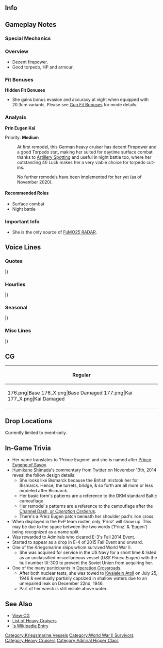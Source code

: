 ==Info==
{{KanmusuInfo|ID=176}}
{{KanmusuInfo|ID=177}}

==Gameplay Notes==
===Special Mechanics===


===Overview===
* Decent firepower.
* Good torpedo, HP and armour.

===Fit Bonuses===
{{:{{BASEPAGENAME}}/Equipment Bonuses}}
{{clear}}
'''Hidden Fit Bonuses'''
* She gains bonus evasion and accuracy at night when equipped with 20.3cm variants. Please see [[Gun Fit Bonuses]] for mode details.

===Analysis===
'''Prin Eugen Kai'''

Priority: '''Medium'''

:At first remodel, this German heavy cruiser has decent Firepower and a good Torpedo stat, making her suited for daytime surface combat thanks to [[Artillery Spotting]] and useful in night battle too, where her outstanding 40 Luck makes her a very viable choice for torpedo cut-ins.

:No further remodels have been implemented for her yet (as of November 2020).

====Recommended Roles====
* Surface combat
* Night battle

===Important Info===
* She is the only source of [[FuMO25 RADAR]].

==Voice Lines==
===Quotes===
{{ShipquoteHeader}}
{{ShipquoteKai
|scenario = Introduction
|origin = <span style="cursor:help;" title="[ɡuːtən ˈmɔʁɡən]">Guten Morgen</span>！ 私は、重巡プリンツ・オイゲン。よろしくね！
|translation = Good morning! I'm the heavy cruiser Prinz Eugen. Nice to meet you!
|audio =Prinz_Eugen_1.ogg
}}
{{ShipquoteKai
|scenario = Library
|origin = わ！びっくりした！私、ドイツ生まれの重巡、プリンツ・オイゲン。アドミラル・ヒッパー級3番艦です。
ビスマルク姉さまとライン演習作戦に参加しました。幸運艦…そう？
この海でも戦い抜きます！
|translation = Wha! You startled me! I'm the heavy cruiser from Germany, Prinz Eugen. I'm the 3rd ship of the Admiral Hipper-class.
I took part in Operation Rheinübung with Bismarck-neesama.<ref>[https://en.wikipedia.org/wiki/Operation_Rhein%C3%BCbung Operation Rheinübung] was the sortie of Bismarck and Prinz Eugen to break through into the Atlantic to disrupt British shipping.</ref> A lucky ship... really?<ref>She was considered lucky because she survived the war.</ref>
I'll keep fighting on this sea too!
|audio =Prinz_Eugen_25.ogg
}}
{{ShipquoteKai
|scenario = Secretary 1
|origin = おあ！びっくりしたあ！…ぁはい！出ます！
|translation = Ah! You startled me! ..Ah, yes! I'm setting off!
|audio =Prinz_Eugen_2a.ogg
}}
{{ShipquoteKai
|scenario = Secretary 1
|kai = Yes
|origin = おあ！…ぁ了解です！プリンツ・オイゲン、出撃ー！
|translation = Oh!... Roger that! Prinz Eugen, Sortieing!
|audio =Prinz_Eugen_2.ogg
}}
{{ShipquoteKai
|scenario = Secretary 2
|origin = Einen schönen Tag!
|translation = Have a nice day!
|audio =Prinz_Eugen_3.ogg
}}
{{ShipquoteKai
|scenario = Secretary 3
|origin = 提督ぅ！ライン演習ですかあ！…あぁなんだ違うのかあ…ううん！でも頑張る！任せて！
|translation = Admiral! Is it the Rheinübung? ...Ah.. So I was mistaken.. It's okay! I'll still work hard! Leave it to me!
|audio =Prinz_Eugen_4.ogg
}}
{{ShipquoteKai
|scenario = Secretary Idle
|origin = ビスマルク姉さま･･･大丈夫かなぁ･･･？ちょっと気になる･･･。様子見てこよう･･･かなぁ？
|translation = I wonder if... Bismarck-neesama is doing alright...? I'm a bit worried... Should I just... wait and see...?
|audio =Prinz_Eugen_29.ogg
}}
{{ShipquoteKai
|scenario = Secretary (Married)
|origin = ふぁぁ、Admiralさん、疲れたら少し休まないとダメだよぉ。きっと！だからねっ！
|translation = Whoaa, you need to rest if you're tired, Admiral. You must! Got it!?
|audio =Prinz_Eugen_28.ogg
}}
{{ShipquoteKai
|scenario = Wedding
|origin = Admiralさん、ご用事ってなんですか？ わ、こ、これをわたしに？　え、え～と、ビスマルク姉様がぁ…あ、あぅ… あ、あの…Danke！　大切にします！！
|translation = What did you say you needed me to do, Admiral? Wow, i-is this for me? U-umm~, Bismarck Nee-sama is... a-ah... u-um, ...Thank you! I'll treasure it!!
|audio =Prinz_Eugen_24.ogg
}}
{{ShipquoteKai
|scenario = Player's Score
|origin = 艦隊の情報ね？ん、ちょっと待ってー、ほぉ、ほぉほぉ、なるほどねぇー
|translation = Fleet intelligence? Hmmm, Wait a minute~ Ho~, ho~oho~ I see~
|audio =Prinz_Eugen_8.ogg
}}
{{ShipquoteKai
|scenario = Joining the Fleet
|origin = 重巡プリンツ・オイゲン、出撃します！
|translation = Heavy Cruiser Prinz Eugen, sortieing!
|audio =Prinz_Eugen_13.ogg
}}
{{ShipquoteKai
|scenario = Equipment 1
|origin = Danke, Danke!
|translation = 	Thank you, Thank you!
|audio =Prinz_Eugen_9.ogg
}}
{{ShipquoteKai
|scenario = Equipment 2
|origin = Danke gut!
|translation = Fine, thank you!
|audio =Prinz_Eugen_10.ogg
}}
{{ShipquoteKai
|scenario = Equipment 3 
|origin = Viel glück.
|translation = 	Good luck!
|audio =Prinz_Eugen_26.ogg
}}
{{ShipquoteKai
|scenario = Supply
|origin = Danke、感謝ね！
|translation = 	Thank you, I appreciate this!
|audio =Prinz_Eugen_27.ogg
}}
{{ShipquoteKai
|scenario = Docking (Minor Damage)
|origin = はぁ…やられちゃった。すぐ直すから。
|translation = 	*sigh*... I got beat. I'll get fixed up at once.
|audio =Prinz_Eugen_11.ogg
}}
{{ShipquoteKai
|scenario = Docking (Major Damage)
|origin = Gute nacht.
|translation = Good night.
|audio =Prinz_Eugen_12.ogg
}}
{{ShipquoteKai
|scenario = Construction
|origin = 新艦艇が就役したみたい。楽しみね！
|translation = Looks like new warships have been commissioned. I can't wait!
|audio =Prinz_Eugen_5.ogg
}}
{{ShipquoteKai
|scenario = Returning from Sortie
|origin = 作戦完了！お疲れさまでしたー。
|translation = Operation complete! Thank you for the hard work~
|audio =Prinz_Eugen_7.ogg
}}
{{ShipquoteKai
|scenario = Starting a Sortie
|origin = ビスマルク姉さま、ご一緒に出撃しましょう！
|translation = Let's sortie together, Bismarck-neesama!
|audio =Prinz_Eugen_14.ogg
}}
{{ShipquoteKai
|scenario = Starting a Battle
|origin = よく狙って……Feuer！
|translation = 	Ready, aim... Fire!
|audio =Prinz_Eugen_15a.ogg
}}
{{ShipquoteKai
|scenario = Starting a Battle
|kai = Yes
|origin = 砲撃、開始！　Feuer！
|translation = 	Commence shelling!... Fire!
|audio =Prinz_Eugen_15.ogg
}}
{{ShipquoteKai
|scenario = Attack
|origin = Feuer! Feuer!
|translation = Fire! Fire!
|audio =Prinz_Eugen_16.ogg
}}
{{ShipquoteKai
|scenario = Daytime Spotting/ Night Battle Attack
|origin = 主砲…よく狙って…砲撃、開始！
|translation = Main guns... Ready, aim... open fire!
|audio =Prinz_Eugen_17.ogg
}}
{{ShipquoteKai
|scenario = Night Battle
|origin = プリンツ・オイゲン、追撃戦に移ります！
|translation = Prinz Eugen, commencing pursuit!
|audio =Prinz_Eugen_18.ogg
}}
{{ShipquoteKai
|scenario = MVP
|origin = ふぇっ、私がラッキーガールですって？全然そんなことないよー！浅瀬とか、苦手だし……
|translation = Wha~, I'm a lucky girl? That's not true at all! I mean, I can't deal with shallows...<ref>It's because she survived the war only to be used as a target in [https://en.wikipedia.org/wiki/Operation_Crossroads Operation Crossroads].</ref>
|audio =Prinz_Eugen_23.ogg
}}
{{ShipquoteKai
|scenario = Minor Damage 1
|origin = うわぁっやられた！でも、まだ…！
|translation = Uwaah, I'm hit! But, I'm not done yet..!
|audio =Prinz_Eugen_19.ogg
}}
{{ShipquoteKai
|scenario = Minor Damage 2
|origin = うう…しっかりしなきゃ、私…
|translation = 	Ugh... I need to get a hold of myself...
|audio =Prinz_Eugen-Minor_Damage_2.ogg
}}
{{ShipquoteKai
|scenario = Minor Damage 2
|kai = yes
|origin = 私がこんなので沈むわけない…！反撃よ！
|translation = 	I won't sink from this..! Counter attack!
|audio =Prinz_Eugen_20.ogg
}}
{{ShipquoteKai
|scenario = Major Damage
|origin = こんなの、ビスマルク姉さまに笑われちゃう…！
|translation = Bismarck-neesama will laugh at me if I'm like this...!
|audio =Prinz_Eugen_21.ogg
}}
{{ShipquoteKai
|scenario = Sunk
|origin = 私…今度は先に沈むのね…、酒匂…長門…また…ね…
|translation = This time I'll go on ahead... Sakawa... Nagato... See you...<ref>Sakawa and Nagato were also used as targets for Operation Crossroads. In reality, Eugen survived both tests while Sakawa and Nagato were sunk.</ref>
|audio =Prinz_Eugen_22.ogg
}}
|} <references/>
{{clear}}

===Hourlies===
{{ShipquoteHeader | type = hourly}}
{{ShipquoteKai
|scenario = 00:00
|origin = ぅわあっ！？ちょうど0時！今日は、このプリンツ・オイゲンが時刻を知らせる役目ね。よしっ、分かった！任せといて！
|translation = Uwaa!? It's now 12 o'clock! I'll be the one on time announcement duties today. Alright, I got it! Leave it to me!
|audio =Prinz_Eugen_30.ogg
}}
{{ShipquoteKai
|scenario = 01:00
|origin = 午前1時になりましたー！こんな感じで良い、かな？ぁあ、そう！よかったぁ！
|translation = It's now 1am! Is something like this fine? Ah, I see! Thank goodness!
|audio =Prinz_Eugen_31.ogg
}}
{{ShipquoteKai
|scenario = 02:00
|origin = 午前2時です。この国ではウシ、ミツ、ドキ…って言うの？あぁ、なんだか面白い響きの言葉ね。
|translation = It's 2am. In this country, you say... Ushi, Mitsu, Doki? Aah, they are funny sounding words.<ref>She's trying to say the 'Hour of the Ox' (丑三つ時) which is refers to time between 0200 and 0230 in traditional Japanese timekeeping.</ref>
|audio =Prinz_Eugen_32.ogg
}}
{{ShipquoteKai
|scenario = 03:00
|origin = わぁっ、びっくりしたぁ。あ、この髪形…気になる？っああ！午前3時になりました！
|translation = Waa, you startled me! Ah, do you like... this hairstyle? Aah! It's now 3am!
|audio =Prinz_Eugen_33.ogg
}}
{{ShipquoteKai
|scenario = 04:00
|origin = んんぅ～…っ、午前4時で～す…んん…流石にちょっと眠いかもぉ…っけど、平気。
|translation = Nnngh~... It's 4am~... Ngh... I'm definitely already a bit tired... But I'm fine.
|audio =Prinz_Eugen_34.ogg
}}
{{ShipquoteKai
|scenario = 05:00
|origin = 5時になりましたー！<span style="cursor:help;" title="[ɡuːtən ˈmɔʁɡən]">Guten Morgen</span>、気持ちが良い朝！がんばっていきましょー！
|translation = It's now 5 o'clock! Guten Morgen, it's a nice morning! Let's do our best!
|audio =Prinz_Eugen_35.ogg
}}
{{ShipquoteKai
|scenario = 06:00
|origin = 6時です。朝食かぁ…っへ？私！？分かった、任せといてっ！えーっと…んー、何作ろうかなぁ。ビスマルク姉さまの分も必要かなぁ？ねっ。
|translation = 6 o'clock. Breakfast huh... Eh? Me!? Got it, leave it to me! Umm... hmm, what should I make? Do I have to make Bismarck-neesama's portion too? Hey.
|audio =Prinz_Eugen_36.ogg
}}
{{ShipquoteKai
|scenario = 07:00
|origin = はいっ、今朝の朝食はパンとチーズとソーセージ。あとサラダと…もちろん、熱いコーヒーもどうぞ！普通だけど美味しいでしょ？あぁ、今7時ちょうどです。
|translation = Yes~, today's breakfast is bread, cheese, and sausage. Also some salad... and of course, have some hot coffee too! It's pretty normal, but still delicious right? Ah, it's exactly 7 o'clock now.
|audio =Prinz_Eugen_37.ogg
}}
{{ShipquoteKai
|scenario = 08:00
|origin = 8時になりました。さぁ、Admiralさん、今日の作戦をこなしていきましょう！演習から行く？それとも、遠征？
|translation = It's now 8 o'clock. Now let's start today's operations, Admiral! Are we going on exercises? Or expeditions?
|audio =Prinz_Eugen_38.ogg
}}
{{ShipquoteKai
|scenario = 09:00
|origin = 午前9時です。んっ？あ、長門だぁ！おーい、なーがとー！…ん？どこで会ったかって？それはもちろん！…っと…あれ？えっと…どこだっけ…？
|translation = It's 9am. Hm? Ah, it's Nagato! Oi, Na~ga~to~! ...Hmm? Where did we meet? That's of course! ...Uh... huh? Umm... where was it...?<ref>It was at Operation Crossroads.</ref>
|audio =Prinz_Eugen_39.ogg
}}
{{ShipquoteKai
|scenario = 10:00
|origin = 10時です。戦艦？もち！ビスマルク姉さまと一緒なら、全っ然余裕で撃沈しちゃう！まっかせてー！
|translation = It's 10 o'clock. Battleships? Definitely! If I'm with Bismarck Nee-sama, we'll sink them in no time! Leave it to me!<ref>During Operation Rheinübung, she and Bismarck sank the [https://en.wikipedia.org/wiki/HMS_Hood HMS Hood].</ref>
|audio =Prinz_Eugen_40.ogg
}}
{{ShipquoteKai
|scenario = 11:00
|origin = 午前11時になりましたー。そろそろお昼ですねー。今日は、外でお昼もいいですね。
|translation = It's now 11am~. It's almost lunch huh~. It might be nice to eat lunch outside today.
|audio =Prinz_Eugen_41.ogg
}}
{{ShipquoteKai
|scenario = 12:00
|origin = っあぁ、もうお昼！正午です！お昼は、外でチーズとパンでいいかな？気持ちいいからビールもいっちゃう？あはっ、ダメかぁ…
|translation = Ah, it's already lunchtime! It's noon! Is cheese and bread outside fine for lunch? Also some beer too since it will feel good? Aha, that's a no huh...
|audio =Prinz_Eugen_42.ogg
}}
{{ShipquoteKai
|scenario = 13:00
|origin = 13時になりました。午後の作戦開始ですね、頑張っていきましょう！
|translation = It's now 1 o'clock. Time to start the afternoon operations huh. Let's do our best!
|audio =Prinz_Eugen_43.ogg
}}
{{ShipquoteKai
|scenario = 14:00
|origin = 14時です。え？なになに？酒匂？あぁ知ってます、あの可愛い軽巡ね。
|translation = It's 2 o'clock. Eh? What is it? Sakawa? Ah, I know her, she's that cute light cruiser.
|audio =Prinz_Eugen_44.ogg
}}
{{ShipquoteKai
|scenario = 15:00
|origin = 15時です。あぁ、これですか？はい、ツェルベルス作戦時の艤装です。どうでしょう、似合います～？
|translation = It's 3 o'clock. Aah, this? Yes, it's my outfit from the time of Operation Cerberus. How is it, does it suit me?<ref>She's talking about her camouflage when she participated in [https://en.wikipedia.org/wiki/Channel_Dash Operation Cerberus] that she displays on remodel.</ref>
|audio =Prinz_Eugen_45.ogg
}}
{{ShipquoteKai
|scenario = 16:00
|origin = 16時になりました。わぁ、びっくりした、ビスマルク姉さま！ご一緒に出撃致しましょう！はい、是非！
|translation = It's now 4 o'clock. Wah, you startled me, Bismarck-neesama! Let's sortie together! Yes, certainly.
|audio =Prinz_Eugen_46.ogg
}}
{{ShipquoteKai
|scenario = 17:00
|origin = 17時。夕方となりました。そろそろ、本日も日が暮れますね。…はぁ、綺麗な空…。あぁ、もちろんビスマルク姉さまが一番綺麗です。
|translation = 5 o'clock. It's evening now. It's about time for the day to end. *sigh* such a beautiful sky... Ah, of course Bismarc-neesama is the most beautiful!
|audio =Prinz_Eugen_47.ogg
}}
{{ShipquoteKai
|scenario = 18:00
|origin = 18時です。夕食の準備をしますね。今日は、<span style="cursor:help;" title="[kaltən ˈʔɛsn̩]">kaltes essen</span>で良いですか？え、嫌だ？温かいのがいいの？
|translation = It's 6 o'clock. I'll start preparing dinner. Is kaltes essen fine for today? Eh, it's not? Something warm would be better?<ref>"Kaltes essen" just means "cold food".</ref>
|audio =Prinz_Eugen_48.ogg
}}
{{ShipquoteKai
|scenario = 19:00
|origin = 19時です。では、夕食は<span style="cursor:help;" title="[ˈaɪ̯sˌbaɪ̯n]">eisbein</span>のポトフにしてみました。スープにも味が染みだしていていいでしょ？最後は、ご飯を入れて雑炊風にしても美味しいんです！
|translation = It's 7 o'clock. Well then, I tried making eisnbein pot-au-feu. It's fine if the flavor soaks into the soup right? Finally, it's delicious if you add in some rice to make gruel!<ref>[https://en.wikipedia.org/wiki/Eisbein Eisbein] is pickled ham and https://en.wikipedia.org/wiki/Pot-au-feu pot-au-feu] is stew. Adding the rice turns it into [https://en.wikipedia.org/wiki/Zosui Zosui].</ref>
|audio =Prinz_Eugen_49.ogg
}}
{{ShipquoteKai
|scenario = 20:00
|origin = 20時になりました。日本の重巡も、充実しているんですねぇ。ふむふむ、う～んなるほど…ふむ、ふむ…
|translation = It's now 8 o'clock. Japanese cruisers are pretty well-rounded huh. I see, I see. Yup, so that's it... I see...
|audio =Prinz_Eugen_50.ogg
}}
{{ShipquoteKai
|scenario = 21:00
|origin = 21時。え、得意技…ですか？そーですねぇ、艦砲で押し寄せる戦車の群れを、結構叩きました。これも割と得意です！はいっ！
|translation = 9 o'clock. Eh, a... signature move? Let's see, I spent a lot of time shelling hordes of advancing tanks! That's pretty special! Yes~!<ref>She provided [[wikipedia:German_cruiser_Prinz_Eugen#Service_in_the_Baltic|support fire in the Baltics]] against the advancing Soviet Army.</ref>
|audio =Prinz_Eugen_51.ogg
}}
{{ShipquoteKai
|scenario = 22:00
|origin = すっかり夜ですねぇ、22時です。Admiralさん、今日も一日、作戦お疲れ様でした！
|translation = It's totally night huh. 10 o'clock. Thanks for all your hard work with operations everyday, Admiral.
|audio =Prinz_Eugen_52.ogg
}}
{{ShipquoteKai
|scenario = 23:00
|origin = 23時です。ん～そろそろ私も休ませて貰いますね……Gute Nacht……っえ、だめぇ……？
|translation = It's 11 o'clock. Hmm~ It's almost time for me to rest too... Good night... Eh, I can't~?
|audio =Prinz_Eugen_53.ogg
}}
|} <references/>
{{clear}}

===Seasonal===
{{SeasonalHeaderOld}}
{{SeasonalQuote
|scenario = [[Seasonal/Christmas_2014|Christmas 2014]]
|origin =わぁ、クリスマスはやっぱり、シュトーレンやレープクーヘンが楽しみ！　美味しいよねぇ♪
|translation = Yay, I’m definitely looking forward to having stollen and lebkuchen for Christmas! They’re delicious~♪<ref>[https://en.wikipedia.org/wiki/Stollen Stollen] and [https://en.wikipedia.org/wiki/Lebkuchen Lebkuchen] are traditional German Christmas dishes. </ref>
|audio = Eugen_christmas2014.ogg
|notes = 
}}
{{SeasonalQuote
|scenario = [[Seasonal/New_Year_2015|New Year 2015]]
|origin = これがニホンの新年、『オショウ・ガ・ツー』なのか…！ カドマ・ツーも、独特で素敵かも…！
|translation =So this is a Japanese New Year, “Oshou-ga-2”…!  The “kadoma-2” are unique and fantastic…!
|audio = Prinz_Eugen_New_Years_Day_2016.ogg
|notes = She’s mispronouncing “oshougatsu” (New Year) and “kadomatsu” (New Year decorations).
}}
{{SeasonalQuote
|scenario = [[Seasonal/Setsubun_2015|Setsubun 2015]]
|origin =これが日本の文化、セッツ・ブーン！この豆を、長門に投げればいいの？……えいっ！ああっ！？
|translation =	So this is the Japanese tradition of Setsubun! So I just throw these beans at Nagato? …Ei~! Aah!?
|audio = Prinz_Eugen_Setsubun_2016_Sec1.ogg
|notes = 
}}
{{SeasonalQuote
|scenario = [[Seasonal/Second_Anniversary|2nd Anniversary]]
|origin = 今日は素敵な日ですねアドミラールさん！いつもありがとう！
|translation =	Today is a wonderful day, Admiral! Thanks for everything!
|audio = 176_Prinz_Eugen_2ndAnniv.mp3
|notes = 
}}
{{SeasonalQuote
|scenario = [[Seasonal/New_Year_2016|New Year 2016]]
|origin = これがニホンの新年、「オショウ・ガ・ツー」なのか…！ 「カドマ・ツー」も、独特で素敵かも…！
|translation =	So this is the Japanese New Year, “Oshougatsu”…! The “kadomatsu” are unique and lovely…!<ref>”Kadomatsu” are New Year’s decorations.</ref>
|audio = Prinz_Eugen_New_Years_Day_2016.ogg
|notes = 
}}
{{SeasonalQuote
|scenario = [[Seasonal/Autumn_2019|Autumn 2019]]
|origin = これが日本の…Oktoberfest！いえ、アキマツリ！美味しいものいっぱいで、嬉しい！
|translation =	So this is Japan's... Oktoberfest! Sorry, the Autumn Festival! I'm so happy there are so many delicious things!
|audio = Prinz_Eugen_Autumn_2019_Sec1.mp3
|notes = 
}}
|}<references/>

{{clear}}

===Misc Lines===
{{SeasonalHeaderOld}}
{{SeasonalQuote
|scenario = [[Summer 2019 Event]]
|origin = Feuer!
|translation = Fire!
|audio = Ship_Voice_Prinz_Eugen_Summer_2019_Event_Friend_Fleet_1.mp3
|notes = Friend Fleet 1
}}
{{SeasonalQuote
|scenario = [[Summer 2019 Event]]
|origin = Prinz Eugen、戦場海域に到達。これより友軍を援護します。Feuer!
|translation = Prinz Eugen has arrived at the operation area. I'll now support the allied forces. Fire!
|audio = Ship_Voice_Prinz_Eugen_Summer_2019_Event_Friend_Fleet_2.mp3
|notes = Friend Fleet 2
}}
{{SeasonalQuote
|scenario = [[Fall 2020 Event]]
|origin = Prinz Eugen、戦場海域に到達。これより、友軍艦隊を援護します。Feuer！
|translation =	Prinz Eugen has arrived on the battlefield. I'll now support the allied fleet. Fire!	
|audio = Ship_Voice_Prinz_Eugen_Kai_Fall_2020_Event_Friend_Fleet_1.mp3
|notes = Friend Fleet 1
}}
|}<references/>

{{clear}}

==CG==
{| class="mw-collapsible mw-collapsed wikitable" style="width: 100%;"
!Regular
|-
|<gallery>
176.png|Base
176_X.png|Base Damaged
177.png|Kai
177_X.png|Kai Damaged
</gallery>
|}

==Drop Locations==
Currently limited to event-only.

==In-Game Trivia==
* Her name translates to 'Prince Eugene' and she is named after [https://en.wikipedia.org/wiki/Prince_Eugene_of_Savoy Prince Eugene of Savoy].
* [[Glossary#List_of_vessels_by_artist|Humikane Shimada]]'s commentary from [https://twitter.com/humikane Twitter] on November 13th, 2014 reveal the follow design details:
** She looks like Bismarck because the British mistook her for Bismarck. Hence, the turrets, bridge, & so forth are all more or less modeled after Bismarck.
** Her basic form's patterns are a reference to the DKM standard Baltic camouflage.
** Her remodel's patterns are a reference to the camouflage after the [[wikipedia:Channel_Dash|Channel Dash, or ''Operation Cerberus'']].
** There's a Prinz Eugen patch beneath her shoulder pad's iron cross.
* When displayed in the PvP team roster, only 'Prinz' will show up. This may be due to the space between the two words ('Prinz' & 'Eugen') being recognized as a name split.
* Was rewarded to Admirals who cleared E-3's Fall 2014 Event.
* Started to appear as a drop in E-4 of 2015 Fall Event and onward.
* One of the Kriegsmarine ships whom survived World War II.
** She was acquired for service in the US Navy for a short time & listed as an unclassified miscellaneous vessel (''USS Prince Eugen'') with the hull number IX-300 to prevent the Soviet Union from acquiring her.
* One of the many participants in [[wikipedia:Operation_Crossroads|Operation Crossroads]].
** After both nuclear tests, she was towed to [[wikipedia:Kwajalein_Atoll|Kwajalein Atoll]] on July 25, 1946 & eventually partially capsized in shallow waters due to an unrepaired leak on December 22nd, 1946.
**Part of her wreck is still visible above water.

==See Also==
*[[{{PAGENAMEE}}/Gallery|View {{PAGENAME}} CG]]
*[[EliteCA|List of Heavy Cruisers]]
*[[wikipedia:German_cruiser_Prinz_Eugen|{{PAGENAME}}'s Wikipedia Entry]]
{{Shiplist}}
[[Category:Kriegsmarine Vessels]]
[[Category:World War II Survivors]]
[[Category:Heavy Cruisers]]
[[Category:Admiral Hipper Class]]